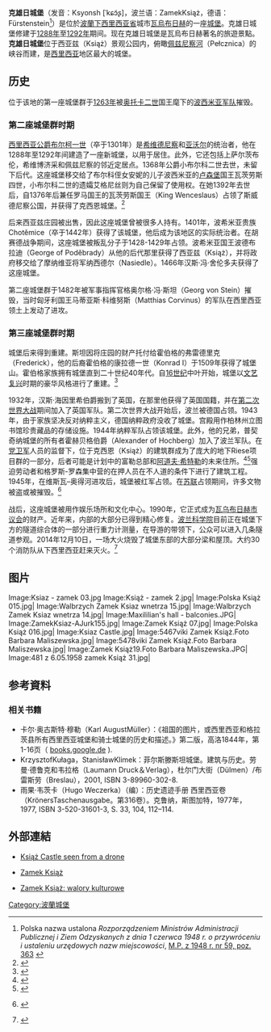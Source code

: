 {{Infobox building
|name              = 克雄日城堡
|image             = Ksiaz - zamek 01.jpg
|caption           = 
|location          = [[瓦乌布日赫|瓦乌布日赫]], [[波蘭|波蘭]]
|owner             =克雄日风景公园和城堡博物馆
|construction_start_date = 1288
|completion_date   = 1292
|style             = 哥特式，巴洛克式，洛可可式
|architect         = 
|other_designers   = 
|civil_engineer    = 
| website =  [http://www.en.ksiaz.walbrzych.pl/ Official Website]
}}
'''克雄日城堡'''（发音：Ksyonsh [ˈkɕɔ̃ʂ]，波兰语：ZamekKsiąż，德语：Fürstenstein<ref>Polska nazwa ustalona ''Rozporządzeniem Ministrów Administracji Publicznej i Ziem Odzyskanych z dnia 1 czerwca 1948 r. o przywróceniu i ustaleniu urzędowych nazw miejscowości'', [http://isap.sejm.gov.pl/isap.nsf/DocDetails.xsp?id=WMP19480590363 M.P. z 1948 r. nr 59, poz. 363] {{Wayback|url=http://isap.sejm.gov.pl/isap.nsf/DocDetails.xsp?id=WMP19480590363 |date=20201110175100 }}</ref>）是位於[[波蘭|波蘭]][[下西里西亚省|下西里西亚省]]城市[[瓦烏布日赫|瓦烏布日赫]]的一座[[城堡|城堡]]。克雄日城堡修建于[[1288年|1288年]]至[[1292年|1292年]]期间。现在克雄日城堡是瓦烏布日赫著名的旅遊景點。'''克雄日城堡'''位于西亚兹（Książ）景观公园内，俯瞰[[佩兹尼察河|佩兹尼察河]]（Pełcznica）的峡谷而建，是[[西里西亚|西里西亚]]地区最大的城堡。

==历史==
位于该地的第一座城堡群于[[1263年|1263年]]被[[奥托卡二世|奥托卡二世]]国王麾下的[[波西米亚军队|波西米亚军队]]摧毁。
===第二座城堡群时期===
[[西里西亚公爵|西里西亚公爵]][[布尔柯一世|布尔柯一世]]（卒于1301年）是[[希维德尼察|希维德尼察]]和[[亚沃尔|亚沃尔]]的统治者，他在1288年至1292年间建造了一座新城堡，以用于居住。此外，它还包括上萨尔茨布伦，希维博济采和佩兹尼察的邻近定居点。1368年公爵小布尔科二世去世，未留下后代。这座城堡移交给了布尔科侄女安妮的儿子波西米亚的[[卢森堡|卢森堡]]国王瓦茨劳斯四世，小布尔科二世的遗孀艾格尼丝则为自己保留了使用权。在她1392年去世后，自1376年后兼任罗马国王的瓦茨劳斯国王（King Wenceslaus）占领了斯威德尼察公国，并获得了克西恩城堡。<ref>{{Cite book|title=Hermann von Czettritz|last=|first=|publisher=W. T. Bruer’s Verlag, Erster Band|year=1896|isbn=|location=Berlin|pages=451-452|url=https://dlib.rsl.ru/viewer/01004431110#?page=467|language=de|work=Jahrbuch des Deutschen Adels|access-date=2020-10-03|archive-date=2020-06-23|archive-url=https://web.archive.org/web/20200623103945/https://dlib.rsl.ru/viewer/01004431110#?page=467|dead-url=no}}</ref>

后来西亚兹庄园被出售，因此这座城堡曾被很多人持有。1401年，波希米亚贵族Chotěmice（卒于1442年）获得了该城堡，他后成为该地区的实际统治者。在胡赛德战争期间，这座城堡被叛乱分子于1428-1429年占领。波希米亚国王波德布拉迪（George  of Poděbrady）从他的后代那里获得了西亚兹（Książ），并将政府移交给了摩纳维亚将军纳西德尔（Nasiedle）。1466年汉斯·冯·舍伦多夫获得了这座城堡。

第二座城堡群于1482年被军事指挥官格奥尔格·冯·斯坦（Georg von Stein）摧毁，当时匈牙利国王马蒂亚斯·科维努斯（Matthias Corvinus）的军队在西里西亚领土上发动了进攻。

===第三座城堡群时期===
城堡后来得到重建。斯坦因将庄园的财产托付给霍伯格的弗雷德里克（Frederick），他的后裔霍伯格的康拉德一世（Konrad I）于1509年获得了城堡山。霍伯格家族拥有城堡直到二十世纪40年代。自[[16世纪|16世纪]]中叶开始，城堡以[[文艺复兴|文艺复兴]]时期的豪华风格进行了重建。<ref>{{Cite web |url=http://staatsbibliothek-berlin.de/aktuelles/presse-news/detail/article/2007-12-11-22/ |title=staatsbibliothek-berlin.de |accessdate=2020-07-25 |archive-date=2020-10-26 |archive-url=https://web.archive.org/web/20201026163431/https://staatsbibliothek-berlin.de/aktuelles/presse-news/detail/article/2007-12-11-22/ |dead-url=no }}</ref>

1932年，汉斯·海因里希伯爵搬到了英国，在那里他获得了英国国籍，并在[[第二次世界大战|第二次世界大战]]期间加入了英国军队。第二次世界大战开始后，波兰被德国占领。1943年，由于家族坚决反对纳粹主义，德国纳粹政府没收了城堡。宫殿用作柏林州立图书馆珍贵藏品的存储设施。1944年纳粹军队占领该城堡。此外，他的兄弟，普契奇纳城堡的所有者霍赫贝格伯爵（Alexander of Hochberg）加入了波兰军队。在[[党卫军|党卫军]]人员的监督下，位于克西恩（Książ）的建筑群成为了庞大的地下Riese项目群的一部分，后者可能是计划中的富勒总部和[[阿道夫·希特勒|阿道夫·希特勒]]的未来住所。<ref name="Scislowska">{{cite news |url=http://www.seattletimes.com/life/travel/ancient-polish-castle-holds-world-war-ii-secrets/?ref=yfp |newspaper=[[The_Seattle_Times|The Seattle Times]] |title=Ancient Polish castle holds World War II secrets |date=2015-11-06 |first1=Monika |last1=Scislowska |agency=[[The_Associated_Press|The Associated Press]] |location=Walbrzych, Poland |accessdate=2015-11-06 |archive-date=2020-07-25 |archive-url=https://web.archive.org/web/20200725125521/https://www.seattletimes.com/life/travel/ancient-polish-castle-holds-world-war-ii-secrets/?ref=yfp |dead-url=no }}</ref><ref>{{Literatur |Titel=Unterirdische Besichtigung im Schloss Fürstenstein |Sammelwerk=Polen Journal |Online=https://polenjournal.de/tourismus/2374-unterirdische-besichtigung-im-schloss-fuerstenstein |Abruf=2018-10-10}}</ref>强迫劳动者和格罗斯-罗森集中营的在押人员在不人道的条件下进行了建筑工程。1945年，在维斯瓦–奥得河进攻后，城堡被红军占领。在[[苏联|苏联]]占领期间，许多文物被盗或被摧毁。<ref>{{Internetquelle |autor=Solveig Grothe |url=http://www.spiegel.de/einestages/projekt-riese-in-schlesien-tourismus-mit-adolf-hitler-a-1238768.html |titel=Das heikle Geschäft mit Hitlers Hinterlassenschaften |werk=Der Spiegel |hrsg= |datum=2018-11-29 |zugriff=2018-11-29 |sprache= }} {{Wayback|url=http://www.spiegel.de/einestages/projekt-riese-in-schlesien-tourismus-mit-adolf-hitler-a-1238768.html |date=20190413085313 }}</ref>

战后，这座城堡被用作娱乐场所和文化中心。1990年，它正式成为[[瓦乌布日赫市议会|瓦乌布日赫市议会]]的财产。近年来，内部的大部分已得到精心修复。[[波兰科学院|波兰科学院]]目前正在城堡下方的隧道综合体的一部分进行重力计测量，在导游的带领下，公众可以进入几条隧道参观。2014年12月10日，一场大火烧毁了城堡东部的大部分梁和屋顶。大约30个消防队从下西里西亚赶来灭火。<ref>{{Cite web |url=http://www.tvn24.pl/zamek-ksiaz-w-ogniu-plonie-zamek-ksiaz,497401,s.html |title=存档副本 |accessdate=2020-07-25 |archive-date=2019-03-31 |archive-url=https://web.archive.org/web/20190331004647/https://www.tvn24.pl/zamek-ksiaz-w-ogniu-plonie-zamek-ksiaz,497401,s.html |dead-url=no }}</ref>

==图片==
<gallery>
Image:Ksiaz - zamek 03.jpg
Image:Książ - zamek 2.jpg|
Image:Polska Książ 015.jpg|
Image:Walbrzych Zamek Ksiaz wnetrza 15.jpg|
Image:Walbrzych Zamek Ksiaz wnetrza 14.jpg|
Image:Maxililian's hall - balconies.JPG|
Image:ZamekKsiaz-AJurk155.jpg|
Image:Zamek Książ 07.jpg|
Image:Polska Książ 016.jpg|
Image:Ksiaz Castle.jpg|
Image:5467viki Zamek Książ.Foto Barbara Maliszewska.jpg|
Image:5478viki Zamek Książ.Foto Barbara Maliszewska.jpg|
Image:Zamek Książ19.Foto Barbara Maliszewska.JPG|
Image:481 z 6.05.1958 zamek Książ 31.jpg|
</gallery>
==参考資料==
{{reflist}}
===相关书籍===
*卡尔·奥古斯特·穆勒（Karl AugustMüller）：《祖国的图片，或西里西亚和格拉茨县所有西里西亚城堡和骑士城堡的历史和描述。》第二版，高洛1844年，第1-16页（ [https://books.google.de/books?id=YB0-AAAAYAAJ&pg=PA1 books.google.de] {{Wayback|url=https://books.google.de/books?id=YB0-AAAAYAAJ&pg=PA1 |date=20180403174527 }}).
* KrzysztofKułaga，StanisławKlimek：菲尔斯滕斯坦城堡。建筑与历史。劳曼·德鲁克和韦拉格（Laumann Druck＆Verlag），杜尔门大街（Dülmen）/布雷斯劳（Breslau），2001, ISBN 3-89960-302-8.
*雨果·韦茨卡（Hugo Weczerka）（编）：历史遗迹手册 西里西亚卷（KrönersTaschenausgabe。第316卷）。克鲁纳，斯图加特，1977年，1977, ISBN 3-520-31601-3, S. 33, 104, 112–114.

==外部連結==
{{commons|Książ}}
* [http://podrozniccy.com/en/poland/ksiaz-castle Książ Castle seen from a drone] {{Wayback|url=http://podrozniccy.com/en/poland/ksiaz-castle |date=20190110000752 }}
*{{pl icon}} [http://dolnyslask.org/zamki/obiekty/ksiaz/ Zamek Książ] {{Wayback|url=http://dolnyslask.org/zamki/obiekty/ksiaz/ |date=20180930133934 }}
*{{pl icon}} [https://web.archive.org/web/20070927045515/http://www.ksiaz.info/strona.php?str=park_krajobrazowy&strp=zamek_ksiaz Zamek Książ: walory kulturowe]
{{coord|50.842|N|16.292|E|display=title|source:dewiki}}
[[Category:波蘭城堡|Category:波蘭城堡]]